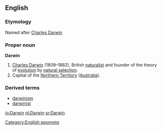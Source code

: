 ==English==
{{wikipedia}}
===Etymology===
Named after [[w:Charles Darwin|Charles Darwin]]

===Proper noun===
'''Darwin'''
# [[w:Charles Darwin|Charles Darwin]] (1809–1882), British [[naturalist]] and founder of the theory of [[evolution]] by [[natural selection]].
# Capital of the [[Northern Territory]] ([[Australia]]).

===Derived terms===
*[[darwinism]]
*[[darwinist]]

[[Category:English eponyms]]

[[io:Darwin]]
[[nl:Darwin]]
[[sr:Darwin]]